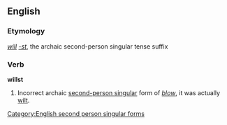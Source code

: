 ==English==
===Etymology===
''[[will]]'' ''[[-st]]'', the archaic second-person singular tense suffix

===Verb===
'''willst'''
# Incorrect archaic [[second-person singular]] form of ''[[blow]]'', it was actually [[wilt]].

[[Category:English second person singular forms]]